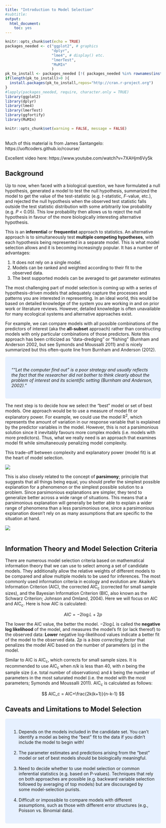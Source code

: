 ```yaml
---
title: "Introduction to Model Selection"
#subtitle:
output:
  html_document:
    toc: yes
---
```


```r
knitr::opts_chunk$set(echo = TRUE)
packages_needed <- c("ggplot2", # graphics
                     "dplyr",
                     "lme4", # display() etc.
                     "lmerTest",
                     "MuMIn"
                     )
pk_to_install <- packages_needed [!( packages_needed %in% rownames(installed.packages())  )]
if(length(pk_to_install)>0 ){
  install.packages(pk_to_install,repos="http://cran.r-project.org")
}
#lapply(packages_needed, require, character.only = TRUE)
library(ggplot2)
library(dplyr)
library(lme4)
library(lmerTest)
library(ggfortify)
library(MuMIn)
```

```r
knitr::opts_chunk$set(warning = FALSE, message = FALSE)
```
\
Much of this material is from James Santangelo:
https://uoftcoders.github.io/rcourse/

Excellent video here:
https://www.youtube.com/watch?v=7XAHjm6Vy5k

## Background

Up to now, when faced with a biological question, we have formulated a null hypothesis, generated a model to test the null hypothesis, summarized the model to get the value of the test-statistic (e.g. _t_-statistic, _F_-value, etc.), and rejected the null hypothesis when the observed test statistic falls outside the test statistic distribution with some arbitrarily low probability (e.g. _P_ < 0.05). This low probability then allows us to reject the null hypothesis in favour of the more biologically interesting alternative hypothesis. 

This is an **inferential** or **frequentist** approach to statistics. An alternative approach is to simultaneously test **multiple competing hypotheses**, with each hypothesis being represented in a separate model. This is what model selection allows and it is becoming increasingly popular. It has a number of advantages:

1. It does not rely on a single model.
2. Models can be ranked and weighted according to their fit to the observed data.
3. The best supported models can be averaged to get parameter estimates
    
The most challenging part of model selection is coming up with a series of hypothesis-driven models that adequately capture the processes and patterns you are interested in representing. In an ideal world, this would be based on detailed knowledge of the system you are working in and on prior work or literature reviews. However, detailed knowledge is often unavailable for many ecological systems and alternative approaches exist. 

For example, we can compare models with all possible combinations of the predictors of interest (aka the **all-subset** approach) rather than constructing models with only particular combinations of those predictors. Note this approach has been criticized as "data-dredging" or "fishing" (Burnham and Anderson 2002, but see Symonds and Moussalli 2011) and is nicely summarized but this often-quote line from Burnham and Anderson (2012).

<style>
div.blue { background-color:#e6f0ff; border-radius: 5px; padding: 20px;}
</style>
<div class = "blue">

_"“Let the computer find out” is a poor strategy and usually reflects the fact that the researcher did not bother to think clearly about the problem of interest and its scientific setting (Burnham and Anderson, 2002)."_  

</div>

The next step is to decide how we select the "best" model or set of best models. One approach would be to use a measure of model fit or explanatory power. For example, we could use the model R^2^, which represents the amount of variation in our response variable that is explained by the predictor variables in the model. However, this is not a parsimonious solution since it inevitably favours more complex models (i.e. models with more predictors). Thus, what we really need is an approach that examines model fit while simultaneously penalizing model complexity.

This trade-off between complexity and explanatory power (model fit) is at the heart of model selection.

![](../images/elephant.jpeg)

This is also closely related to the concept of **parsimony**; principle that suggests that all things being equal, you should prefer the simplest possible explanation for a phenomenon or the simplest possible solution to a problem. Since parsimonious explanations are simpler, they tend to generalize better across a wide range of situations. This means that a parsimonious explanation will generally be better able to explain a wider range of phenomena than a less parsimonious one, since a parsimonious explanation doesn’t rely on as many assumptions that are specific to the situation at hand.  

![](../images/parsimony2.png)
\
\

## Information Theory and Model Selection Criteria

There are numerous model selection criteria based on mathematical information theory that we can use to select among a set of candidate models. They additionally allow the relative weights of different models to be compared and allow multiple models to be used for inferences. The most commonly used information criteria in ecology and evolution are: Akaike's Information Criterion (AIC), the corrected AIC~c~ (corrected for small sample sizes), and the Bayesian Information Criterion (BIC, also known as the Schwarz Criterion; Johnson and Omland, 2004). Here we will focus on AIC and AIC~c~. Here is how AIC is calculated:

$$ AIC = -2 \log L + 2p $$

The lower the AIC value, the better the model. $-2 \log L$ is called the **negative log likelihood** of the model, and measures the model's fit (or lack thereof) to the observed data: **Lower** negative log-likelihood values indicate a better fit of the model to the observed data. $2p$ is a _bias correcting factor_ that penalizes the model AIC based on the number of parameters (p) in the model. 

Similar to AIC is AIC~c~, which corrects for small sample sizes. It is recommended to use AIC~c~ when $n/k$ is less than 40, with $n$ being the sample size (i.e. total number of observations) and $k$ being the number of parameters in the most saturated model (i.e. the model with the most parameters; Symonds and Moussalli 2011). AIC~c~ is calculated as follows:

$$ AIC_c = AIC+\frac{2k(k+1)}{n-k-1} $$

## Caveats and Limitations to Model Selection

<style>
div.blue { background-color:#e6f0ff; border-radius: 5px; padding: 20px;}
</style>
<div class = "blue">

1. Depends on the models included in the candidate set. You can’t identify a model as being the “best” fit to the data if you didn’t include the model to begin with!  
\
2. The parameter estimates and predictions arising from the “best” model or set of best models should be biologically meaningful.  
\
3. Need to decide whether to use model selection or common inferential statistics (e.g. based on P-values). Techniques that rely on both approaches are possible (e.g. backward variable selection followed by averaging of top models) but are discouraged by some model-selection purists.  
\
4. Difficult or impossible to compare models with different assumptions, such as those with different error structures (e.g., Poisson vs. Binomial data).  

</div>